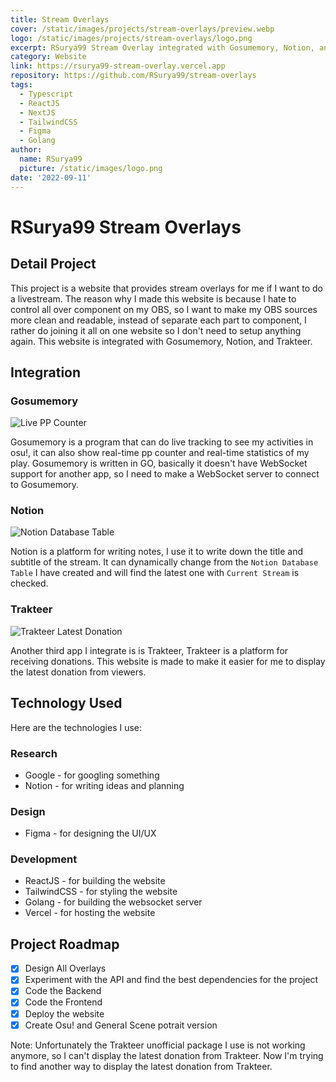 ```yaml
---
title: Stream Overlays
cover: /static/images/projects/stream-overlays/preview.webp
logo: /static/images/projects/stream-overlays/logo.png
excerpt: RSurya99 Stream Overlay integrated with Gosumemory, Notion, and Trakteer
category: Website
link: https://rsurya99-stream-overlay.vercel.app
repository: https://github.com/RSurya99/stream-overlays
tags:
  - Typescript
  - ReactJS
  - NextJS
  - TailwindCSS
  - Figma
  - Golang
author:
  name: RSurya99
  picture: /static/images/logo.png
date: '2022-09-11'
---
```


# RSurya99 Stream Overlays

## Detail Project

This project is a website that provides stream overlays for me if I want to do a livestream. The reason why I made this website is because I hate to control all over component on my OBS, so I want to make my OBS sources more clean and readable, instead of separate each part to component, I rather do joining it all on one website so I don't need to setup anything again. This website is integrated with Gosumemory, Notion, and Trakteer.

## Integration

### Gosumemory

![Live PP Counter](/static/images/projects/stream-overlays/pp-counter)

Gosumemory is a program that can do live tracking to see my activities in osu!, it can also show real-time pp counter and real-time statistics of my play. Gosumemory is written in GO, basically it doesn't have WebSocket support for another app, so I need to make a WebSocket server to connect to Gosumemory.

### Notion

![Notion Database Table](/static/images/projects/stream-overlays/notion-database-table)

Notion is a platform for writing notes, I use it to write down the title and subtitle of the stream. It can dynamically change from the `Notion Database Table` I have created and will find the latest one with `Current Stream` is checked.

### Trakteer

![Trakteer Latest Donation](/static/images/projects/stream-overlays/trakteer-latest-donation)

Another third app I integrate is is Trakteer, Trakteer is a platform for receiving donations. This website is made to make it easier for me to display the latest donation from viewers.

## Technology Used

Here are the technologies I use:

### Research

- Google - for googling something
- Notion - for writing ideas and planning

### Design

- Figma - for designing the UI/UX

### Development

- ReactJS - for building the website
- TailwindCSS - for styling the website
- Golang - for building the websocket server
- Vercel - for hosting the website

## Project Roadmap
- [x] Design All Overlays
- [x] Experiment with the API and find the best dependencies for the project
- [x] Code the Backend
- [x] Code the Frontend
- [x] Deploy the website
- [x] Create Osu! and General Scene potrait version

Note: Unfortunately the Trakteer unofficial package I use is not working anymore, so I can't display the latest donation from Trakteer. Now I'm trying to find another way to display the latest donation from Trakteer.